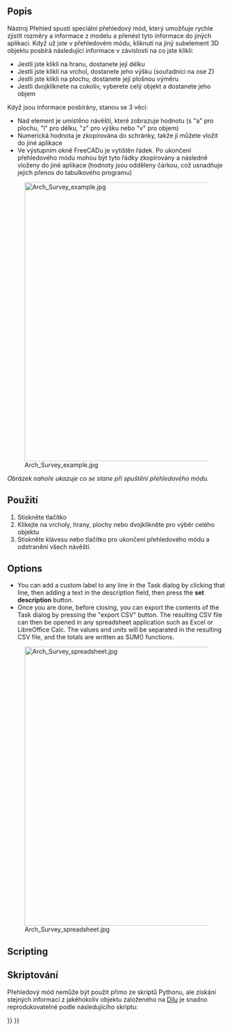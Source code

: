 <languages/>

{{Docnav
|[[Arch_ToggleSubs|ToggleSubs]]
|[[BIM_Diff|Diff]]
|[[BIM_Workbench|BIM]]
|IconL=Arch_ToggleSubs.svg
|IconR=BIM_Diff.svg
|IconC=Workbench_BIM.svg
}}

<div class="mw-translate-fuzzy">
{{GuiCommand/cs|Name=Arch Survey|Name/cs=Architektura Přehled |Workbenches=[[Arch_Workbench/cs|Architektura]]|MenuLocation=Arch → Survey|SeeAlso=[[Macro FCInfo/cs|FcInfo (macro)]]}}
</div>

<span id="Description"></span>
==Popis==

<div class="mw-translate-fuzzy">
Nástroj Přehled spustí speciální přehledový mód, který umožňuje rychle zjistit rozměry a informace z modelu a přenést tyto informace do jiných aplikací. Když už jste v přehledovém módu, kliknutí na jiný subelement 3D objektu posbírá následující informace v závislosti na co jste klikli:
</div>

* Jestli jste klikli na hranu, dostanete její délku
* Jestli jste klikli na vrchol, dostanete jeho výšku (souřadnici na ose Z)
* Jestli jste klikli na plochu, dostanete její plošnou výměru
* Jestli dvojkliknete na cokoliv, vyberete celý objekt a dostanete jeho objem

Když jsou informace posbírány, stanou se 3 věci:

* Nad element je umístěno návěští, které zobrazuje hodnotu (s "a" pro plochu, "l" pro délku, "z" pro výšku nebo "v" pro objem)
* Numerická hodnota je zkopírována do schránky, takže ji můžete vložit do jiné aplikace
* Ve výstupním okně FreeCADu je vytištěn řádek. Po ukončení přehledového módu mohou být tyto řádky zkopírovány a následně vloženy do jiné aplikace (hodnoty jsou odděleny čárkou, což usnadňuje jejich přenos do tabulkového programu)

[[Image:Arch Survey example.jpg|640px]]

''Obrázek nahoře ukazuje co se stane při spuštění přehledového módu.''

<span id="Usage"></span>
<div class="mw-translate-fuzzy">
==Použití==
</div>

<div class="mw-translate-fuzzy">
# Stiskněte tlačítko {{KEY|[[Image:Arch Survey.png|16px]] [[Arch Survey/cs|Architektura Přehled]]}}
# Klikejte na vrcholy, hrany, plochy nebo dvojklikněte pro výběr celého objektu
# Stiskněte klávesu{{KEY|ESC}} nebo tlačítko {{KEY|'''Zrušit'''}} pro ukončení přehledového módu a odstranění všech návěští.
</div>

==Options==

* You can add a custom label to any line in the Task dialog by clicking that line, then adding a text in the description field, then press the '''set description''' button.
* Once you are done, before closing, you can export the contents of the Task dialog by pressing the "export CSV" button. The resulting CSV file can then be opened in any spreadsheet application such as Excel or LibreOffice Calc. The values and units will be separated in the resulting CSV file, and the totals are written as SUM() functions.

[[Image:Arch Survey spreadsheet.jpg|640px]]

==Scripting==

<div class="mw-translate-fuzzy">
==Skriptování==
</div>

<div class="mw-translate-fuzzy">
Přehledový mód nemůže být použit přímo ze skriptů Pythonu, ale získání stejných informací z jakéhokoliv objektu založeného na [[Part_Workbench/cs|Dílu]] je snadno reprodukovatelné podle následujícího skriptu:
</div>

{{Code|code=
import FreeCADGui

selection = FreeCADGui.Selection.getSelectionEx()

for obj in selection:
    for element in obj.SubObjects:
        print("Area: %f", element.Area)
        print("Length: %f", element.Length)
        print("Volume: %f", element.Volume)
        print("Center of Mass: %f", element.CenterOfMass)
}}


{{Docnav
|[[Arch_ToggleSubs|ToggleSubs]]
|[[BIM_Diff|Diff]]
|[[BIM_Workbench|BIM]]
|IconL=Arch_ToggleSubs.svg
|IconR=BIM_Diff.svg
|IconC=Workbench_BIM.svg
}}

{{BIM_Tools_navi{{#translation:}}}}
{{Userdocnavi{{#translation:}}}}